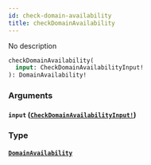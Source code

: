```yaml
---
id: check-domain-availability
title: checkDomainAvailability
---
```


No description

```graphql
checkDomainAvailability(
  input: CheckDomainAvailabilityInput!
): DomainAvailability!

```

### Arguments

#### `input` ([`CheckDomainAvailabilityInput!`](/docs/graphql/inputs/check-domain-availability-input))

### Type

#### [`DomainAvailability`](/docs/graphql/objects/domain-availability)
